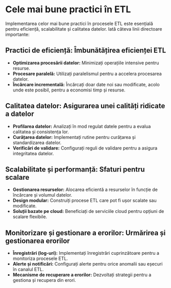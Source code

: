 # Cele mai bune practici în ETL

Implementarea celor mai bune practici în procesele ETL este esențială pentru eficiență, scalabilitate și calitatea datelor. Iată câteva linii directoare importante:

## Practici de eficiență: Îmbunătățirea eficienței ETL

- **Optimizarea procesării datelor:** Minimizați operațiile intensive pentru resurse.
- **Procesare paralelă:** Utilizați paralelismul pentru a accelera procesarea datelor.
- **Încărcare incrementală:** Încărcați doar date noi sau modificate, acolo unde este posibil, pentru a economisi timp și resurse.

## Calitatea datelor: Asigurarea unei calități ridicate a datelor

- **Profilarea datelor:** Analizați în mod regulat datele pentru a evalua calitatea și consistența lor.
- **Curățarea datelor:** Implementați rutine pentru curățarea și standardizarea datelor.
- **Verificări de validare:** Configurați reguli de validare pentru a asigura integritatea datelor.

## Scalabilitate și performanță: Sfaturi pentru scalare

- **Gestionarea resurselor:** Alocarea eficientă a resurselor în funcție de încărcare și volumul datelor.
- **Design modular:** Construiți procese ETL care pot fi ușor scalate sau modificate.
- **Soluții bazate pe cloud:** Beneficiați de serviciile cloud pentru opțiuni de scalare flexibile.

## Monitorizare și gestionare a erorilor: Urmărirea și gestionarea erorilor

- **Înregistrări (log-uri):** Implementați înregistrări cuprinzătoare pentru a monitoriza procesele ETL.
- **Alerte și notificări:** Configurați alerte pentru orice anomalii sau eșecuri în canalul ETL.
- **Mecanisme de recuperare a erorilor:** Dezvoltați strategii pentru a gestiona și recupera din erori.